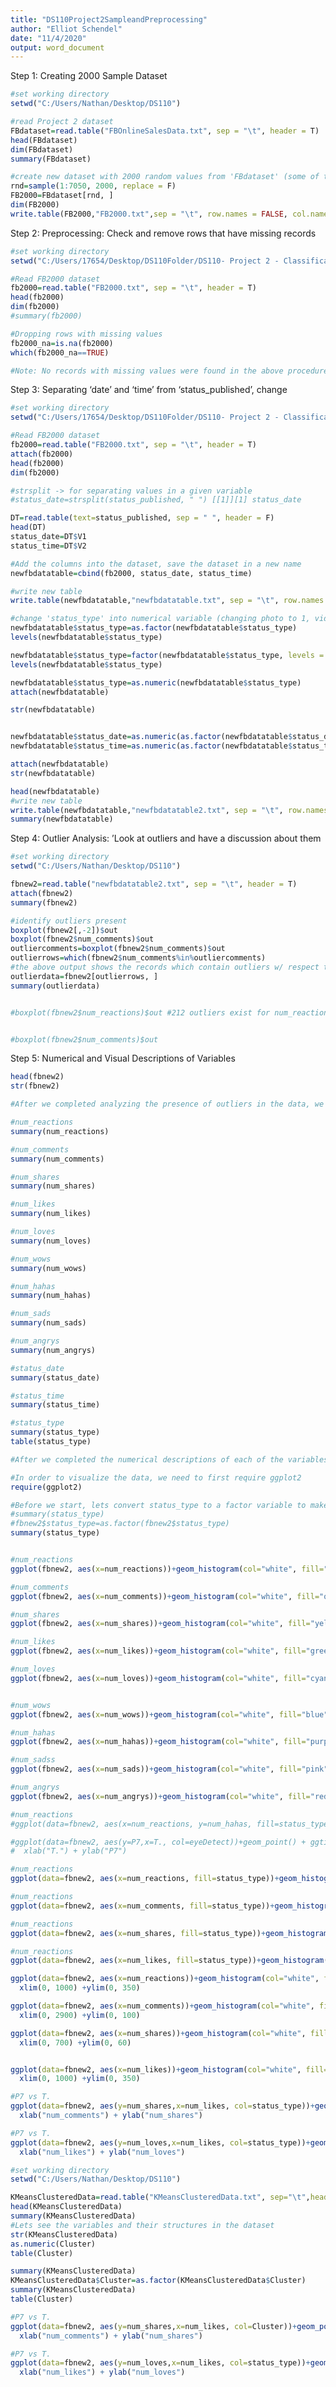 ---
title: "DS110Project2SampleandPreprocessing"
author: "Elliot Schendel"
date: "11/4/2020"
output: word_document
---

Step 1: Creating 2000 Sample Dataset
```{r}
#set working directory
setwd("C:/Users/Nathan/Desktop/DS110")

#read Project 2 dataset
FBdataset=read.table("FBOnlineSalesData.txt", sep = "\t", header = T)
head(FBdataset)
dim(FBdataset)
summary(FBdataset)

#create new dataset with 2000 random values from 'FBdataset' (some of the values might be missing values)
rnd=sample(1:7050, 2000, replace = F)
FB2000=FBdataset[rnd, ]
dim(FB2000)
write.table(FB2000,"FB2000.txt",sep = "\t", row.names = FALSE, col.names = TRUE)

```

Step 2: Preprocessing: Check and remove rows that have missing records
```{r}
#set working directory
setwd("C:/Users/17654/Desktop/DS110Folder/DS110- Project 2 - Classification")

#Read FB2000 dataset
fb2000=read.table("FB2000.txt", sep = "\t", header = T)
head(fb2000)
dim(fb2000)
#summary(fb2000)

#Dropping rows with missing values
fb2000_na=is.na(fb2000)
which(fb2000_na==TRUE)

#Note: No records with missing values were found in the above procedure

```

Step 3: Separating 'date' and 'time' from 'status_published', change 
```{r}
#set working directory
setwd("C:/Users/17654/Desktop/DS110Folder/DS110- Project 2 - Classification")

#Read FB2000 dataset
fb2000=read.table("FB2000.txt", sep = "\t", header = T)
attach(fb2000)
head(fb2000)
dim(fb2000)

#strsplit -> for separating values in a given variable
#status_date=strsplit(status_published, " ") [[1]][1] status_date

DT=read.table(text=status_published, sep = " ", header = F)
head(DT)
status_date=DT$V1
status_time=DT$V2

#Add the columns into the dataset, save the dataset in a new name
newfbdatatable=cbind(fb2000, status_date, status_time)

#write new table
write.table(newfbdatatable,"newfbdatatable.txt", sep = "\t", row.names = F, col.names = T)

#change 'status_type' into numerical variable (changing photo to 1, video to 2, etc.)
newfbdatatable$status_type=as.factor(newfbdatatable$status_type)
levels(newfbdatatable$status_type)

newfbdatatable$status_type=factor(newfbdatatable$status_type, levels = c("link",  "photo",  "status", "video" ),labels = c("1", "2", "3", "4"))
levels(newfbdatatable$status_type)

newfbdatatable$status_type=as.numeric(newfbdatatable$status_type)
attach(newfbdatatable)

str(newfbdatatable)


newfbdatatable$status_date=as.numeric(as.factor(newfbdatatable$status_date))
newfbdatatable$status_time=as.numeric(as.factor(newfbdatatable$status_time))

attach(newfbdatatable)
str(newfbdatatable)

head(newfbdatatable)
#write new table
write.table(newfbdatatable,"newfbdatatable2.txt", sep = "\t", row.names = F, col.names = T)
summary(newfbdatatable)


```


Step 4: Outlier Analysis: 'Look at outliers and have a discussion about them
```{r}
#set working directory
setwd("C:/Users/Nathan/Desktop/DS110")

fbnew2=read.table("newfbdatatable2.txt", sep = "\t", header = T)
attach(fbnew2)
summary(fbnew2)

#identify outliers present
boxplot(fbnew2[,-2])$out
boxplot(fbnew2$num_comments)$out
outliercomments=boxplot(fbnew2$num_comments)$out
outlierrows=which(fbnew2$num_comments%in%outliercomments)
#the above output shows the records which contain outliers w/ respect to any one of the variables
outlierdata=fbnew2[outlierrows, ]
summary(outlierdata)


#boxplot(fbnew2$num_reactions)$out #212 outliers exist for num_reactions


#boxplot(fbnew2$num_comments)$out

```
Step 5: Numerical and Visual Descriptions of Variables

```{r}
head(fbnew2)
str(fbnew2)

#After we completed analyzing the presence of outliers in the data, we were done with the majority of preprocessing before moving on to performing cluster analysis. Before that however, we need to describe the variables of the dataset both numericaly/statisticaly, as well as visually. It is important to note that because we were instructed not to remove the outliers we found, they would remain in this portion of the preprocessing, which would effect the way the variables are distributed.To start with the data description, we Provided Numerical Summaries of each of the Variables to get an idea of how they are distributed, including mean, max, median, etc.

#num_reactions
summary(num_reactions)

#num_comments
summary(num_comments)

#num_shares
summary(num_shares)

#num_likes
summary(num_likes)

#num_loves
summary(num_loves)

#num_wows
summary(num_wows)

#num_hahas
summary(num_hahas)

#num_sads
summary(num_sads)

#num_angrys
summary(num_angrys)

#status_date
summary(status_date)

#status_time
summary(status_time)

#status_type
summary(status_type)
table(status_type)

#After we completed the numerical descriptions of each of the variables, we moved on to visualizing the data. To start with data visualization, we visualized each of the Variables through a simple histogram in order to get an idea of how they are distributed. After this we will provide multivariate plots to compare variables, especially focusing on how each of the variables were affected by the form of post / type.

#In order to visualize the data, we need to first require ggplot2
require(ggplot2)

#Before we start, lets convert status_type to a factor variable to make it easier to use within the data visualization.
#summary(status_type)
#fbnew2$status_type=as.factor(fbnew2$status_type)
summary(status_type)


#num_reactions
ggplot(fbnew2, aes(x=num_reactions))+geom_histogram(col="white", fill="red", bins = 25) + ggtitle("Distribution of Number of Reactions")

#num_comments
ggplot(fbnew2, aes(x=num_comments))+geom_histogram(col="white", fill="orange", bins = 25) + ggtitle("Distribution of Number of Comments")

#num_shares
ggplot(fbnew2, aes(x=num_shares))+geom_histogram(col="white", fill="yellow", bins = 25) + ggtitle("Distribution of Number of Shares")

#num_likes
ggplot(fbnew2, aes(x=num_likes))+geom_histogram(col="white", fill="green", bins = 25) + ggtitle("Distribution of Number of Likes")

#num_loves
ggplot(fbnew2, aes(x=num_loves))+geom_histogram(col="white", fill="cyan", bins = 25) + ggtitle("Distribution of Number of Loves")


#num_wows
ggplot(fbnew2, aes(x=num_wows))+geom_histogram(col="white", fill="blue", bins = 25) + ggtitle("Distribution of Number of Wows")

#num_hahas
ggplot(fbnew2, aes(x=num_hahas))+geom_histogram(col="white", fill="purple", bins = 25) + ggtitle("Distribution of Number of Hahas")

#num_sadss
ggplot(fbnew2, aes(x=num_sads))+geom_histogram(col="white", fill="pink", bins = 25) + ggtitle("Distribution of Number of Sads")

#num_angrys
ggplot(fbnew2, aes(x=num_angrys))+geom_histogram(col="white", fill="red", bins = 25) + ggtitle("Distribution of Number of Angrys")

#num_reactions
#ggplot(data=fbnew2, aes(x=num_reactions, y=num_hahas, fill=status_type))+geom_point() + ggtitle("Distrubition of num_reactions over T.")

#ggplot(data=fbnew2, aes(y=P7,x=T., col=eyeDetect))+geom_point() + ggtitle("Rate of eyeDetect on P7 vs T.") +
#  xlab("T.") + ylab("P7")

#num_reactions
ggplot(data=fbnew2, aes(x=num_reactions, fill=status_type))+geom_histogram() + ggtitle("Layered Distribution of Number of Reactions based on Status Type")

#num_reactions
ggplot(data=fbnew2, aes(x=num_comments, fill=status_type))+geom_histogram() + ggtitle("Layered Distribution of Number of Comments based on Status Type")

#num_reactions
ggplot(data=fbnew2, aes(x=num_shares, fill=status_type))+geom_histogram() + ggtitle("Layered Distribution of Number of Shares based on Status Type")

#num_reactions
ggplot(data=fbnew2, aes(x=num_likes, fill=status_type))+geom_histogram() + ggtitle("Layered Distribution of Number of Likes based on Status Type")

ggplot(data=fbnew2, aes(x=num_reactions))+geom_histogram(col="white", fill="blue", bins = 25)+facet_wrap(~status_type) + ggtitle("Distribution of Number of Reactions based on Status Type") +
  xlim(0, 1000) +ylim(0, 350)

ggplot(data=fbnew2, aes(x=num_comments))+geom_histogram(col="white", fill="purple", bins = 25)+facet_wrap(~status_type) + ggtitle("Distribution of Number of Comments based on Status Type") +
  xlim(0, 2900) +ylim(0, 100)

ggplot(data=fbnew2, aes(x=num_shares))+geom_histogram(col="white", fill="purple", bins = 25)+facet_wrap(~status_type) + ggtitle("Distribution of Number of Shares based on Status Type") +
  xlim(0, 700) +ylim(0, 60)


ggplot(data=fbnew2, aes(x=num_likes))+geom_histogram(col="white", fill="green", bins = 25)+facet_wrap(~status_type) + ggtitle("Distribution of Number of Likes based on Status Type") +
  xlim(0, 1000) +ylim(0, 350)

#P7 vs T.
ggplot(data=fbnew2, aes(y=num_shares,x=num_likes, col=status_type))+geom_point() + ggtitle("Rate of Commenting & Sharing based on Status Type") +
  xlab("num_comments") + ylab("num_shares")

#P7 vs T.
ggplot(data=fbnew2, aes(y=num_loves,x=num_likes, col=status_type))+geom_point() + ggtitle("Rate of Likes & Loves based on Status Type") +
  xlab("num_likes") + ylab("num_loves")

```

```{R}
#set working directory
setwd("C:/Users/Nathan/Desktop/DS110")

KMeansClusteredData=read.table("KMeansClusteredData.txt", sep="\t",header=T)
head(KMeansClusteredData)
summary(KMeansClusteredData)
#Lets see the variables and their structures in the dataset
str(KMeansClusteredData)
as.numeric(Cluster)
table(Cluster)

summary(KMeansClusteredData)
KMeansClusteredData$Cluster=as.factor(KMeansClusteredData$Cluster)
summary(KMeansClusteredData)
table(Cluster)

#P7 vs T.
ggplot(data=fbnew2, aes(y=num_shares,x=num_likes, col=Cluster))+geom_point() + ggtitle("Rate of Commenting & Sharing based on Status Type") +
  xlab("num_comments") + ylab("num_shares")

#P7 vs T.
ggplot(data=fbnew2, aes(y=num_loves,x=num_likes, col=status_type))+geom_point() + ggtitle("Rate of Likes & Loves based on Status Type") +
  xlab("num_likes") + ylab("num_loves")






```

